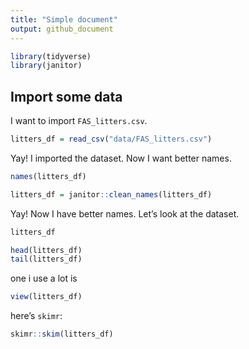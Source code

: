 ```yaml
---
title: "Simple document"
output: github_document
---
```



```r
library(tidyverse)
library(janitor)
```

## Import some data

I want to import `FAS_litters.csv`.

```r
litters_df = read_csv("data/FAS_litters.csv")

```

Yay! I imported the dataset. Now I want better names.

```r
names(litters_df)

litters_df = janitor::clean_names(litters_df)
```

Yay! Now I have better names. Let's look at the dataset.

```r
litters_df

head(litters_df)
tail(litters_df)

```

one i use a lot is

```r
view(litters_df)

```

here's `skimr`:

```r
skimr::skim(litters_df)
```

